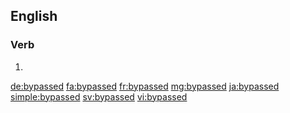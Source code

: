 ==English==

===Verb===
{{head|en}}

# {{en-past of|bypass}}

[[de:bypassed]]
[[fa:bypassed]]
[[fr:bypassed]]
[[mg:bypassed]]
[[ja:bypassed]]
[[simple:bypassed]]
[[sv:bypassed]]
[[vi:bypassed]]